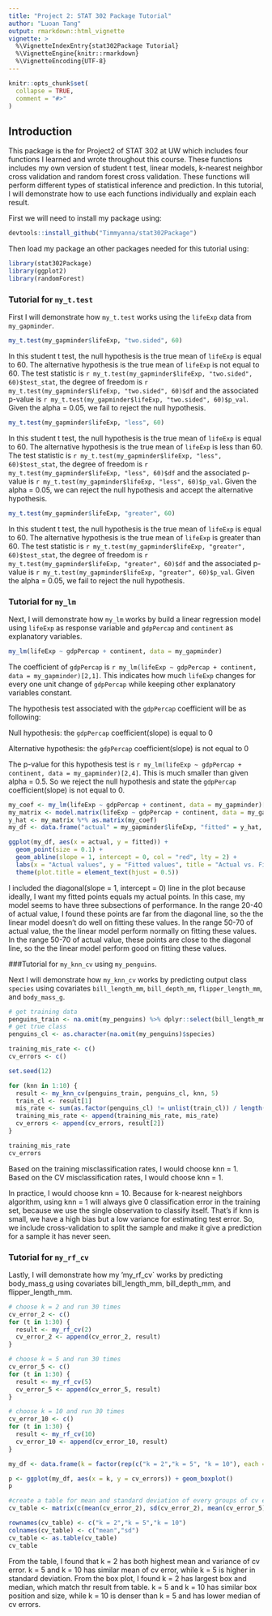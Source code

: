 ```yaml
---
title: "Project 2: STAT 302 Package Tutorial"
author: "Luoan Tang"
output: rmarkdown::html_vignette
vignette: >
  %\VignetteIndexEntry{stat302Package Tutorial}
  %\VignetteEngine{knitr::rmarkdown}
  %\VignetteEncoding{UTF-8}
---
```


```r
knitr::opts_chunk$set(
  collapse = TRUE,
  comment = "#>"
)
```

## Introduction

This package is the for Project2 of STAT 302 at UW which includes four functions I learned and wrote throughout this course. These functions includes my own version of student t test, linear models, k-nearest neighbor cross validation and random forest cross validation. These functions will perform different types of statistical inference and prediction. In this tutorial, I will demonstrate how to use each functions individually and explain each result.

First we will need to install my package using:
```r
devtools::install_github("Timmyanna/stat302Package")
```

Then load my package an other packages needed for this tutorial using:
```r
library(stat302Package)
library(ggplot2)
library(randomForest)
```

### Tutorial for `my_t.test`
First I will demonstrate how `my_t.test` works using the `lifeExp` data from `my_gapminder`.

```r
my_t.test(my_gapminder$lifeExp, "two.sided", 60)
```

In this student t test, the null hypothesis is the true mean of `lifeExp` is equal to 60. The alternative hypothesis is the true mean of `lifeExp` is not equal to 60. The test statistic is `r my_t.test(my_gapminder$lifeExp, "two.sided", 60)$test_stat`, the degree of freedom is `r my_t.test(my_gapminder$lifeExp, "two.sided", 60)$df` and the associated p-value is `r my_t.test(my_gapminder$lifeExp, "two.sided", 60)$p_val`. Given the alpha = 0.05, we fail to reject the null hypothesis. 

```r
my_t.test(my_gapminder$lifeExp, "less", 60)
```

In this student t test, the null hypothesis is the true mean of `lifeExp` is equal to 60. The alternative hypothesis is the true mean of `lifeExp` is less than 60. The test statistic is `r my_t.test(my_gapminder$lifeExp, "less", 60)$test_stat`, the degree of freedom is `r my_t.test(my_gapminder$lifeExp, "less", 60)$df` and the associated p-value is `r my_t.test(my_gapminder$lifeExp, "less", 60)$p_val`. Given the alpha = 0.05, we can reject the null hypothesis and accept the alternative hypothesis.

```r
my_t.test(my_gapminder$lifeExp, "greater", 60)
```

In this student t test, the null hypothesis is the true mean of `lifeExp` is equal to 60. The alternative hypothesis is the true mean of `lifeExp` is greater than 60. The test statistic is `r my_t.test(my_gapminder$lifeExp, "greater", 60)$test_stat`, the degree of freedom is `r my_t.test(my_gapminder$lifeExp, "greater", 60)$df` and the associated p-value is `r my_t.test(my_gapminder$lifeExp, "greater", 60)$p_val`. Given the alpha = 0.05, we fail to reject the null hypothesis. 

### Tutorial for `my_lm`
Next, I will demonstrate how `my_lm` works by build a linear regression model using `lifeExp` as response variable and `gdpPercap` and `continent` as explanatory variables.

```r
my_lm(lifeExp ~ gdpPercap + continent, data = my_gapminder)
```

The coefficient of `gdpPercap` is `r my_lm(lifeExp ~ gdpPercap + continent, data = my_gapminder)[2,1]`. This indicates how much `lifeExp` changes for every one unit change of `gdpPercap` while keeping other explanatory variables constant.

The hypothesis test associated with the `gdpPercap` coefficient will be as following:

Null hypothesis: the `gdpPercap` coefficient(slope) is equal to 0

Alternative hypothesis: the `gdpPercap` coefficient(slope) is not equal to 0

The p-value for this hypothesis test is `r my_lm(lifeExp ~ gdpPercap + continent, data = my_gapminder)[2,4]`. This is much smaller than given alpha = 0.5. So we reject the null hypothesis and state the `gdpPercap` coefficient(slope) is not equal to 0.

```r
my_coef <- my_lm(lifeExp ~ gdpPercap + continent, data = my_gapminder)[,"Estimate"]
my_matrix <- model.matrix(lifeExp ~ gdpPercap + continent, data = my_gapminder)
y_hat <- my_matrix %*% as.matrix(my_coef)
my_df <- data.frame("actual" = my_gapminder$lifeExp, "fitted" = y_hat, "continent" = my_gapminder$continent)

ggplot(my_df, aes(x = actual, y = fitted)) +
  geom_point(size = 0.1) +
  geom_abline(slope = 1, intercept = 0, col = "red", lty = 2) +
  labs(x = "Actual values", y = "Fitted values", title = "Actual vs. Fitted") +
  theme(plot.title = element_text(hjust = 0.5))
```

I included the diagonal(slope = 1, intercept = 0) line in the plot because ideally, I want my fitted points equals my actual points. In this case, my model seems to have three subsections of performance. In the range 20-40 of actual value, I found these points are far from the diagonal line, so the the linear model doesn't do well on fitting these values. In the range 50-70 of actual value, the the linear model perform normally on fitting these values. In the range 50-70 of actual value, these points are close to the diagonal line, so the the linear model perform good on fitting these values.

###Tutorial for `my_knn_cv` using `my_penguins`.\

Next I will demonstrate how `my_knn_cv` works by predicting output class `species` using covariates `bill_length_mm`, `bill_depth_mm`, `flipper_length_mm`, and `body_mass_g`.

```r
# get training data
penguins_train <- na.omit(my_penguins) %>% dplyr::select(bill_length_mm, bill_depth_mm, flipper_length_mm, body_mass_g)
# get true class
penguins_cl <- as.character(na.omit(my_penguins)$species)

training_mis_rate <- c()
cv_errors <- c()

set.seed(12)

for (knn in 1:10) {
  result <- my_knn_cv(penguins_train, penguins_cl, knn, 5)
  train_cl <- result[1]
  mis_rate <- sum(as.factor(penguins_cl) != unlist(train_cl)) / length(penguins_cl)
  training_mis_rate <- append(training_mis_rate, mis_rate)
  cv_errors <- append(cv_errors, result[2])
}

training_mis_rate
cv_errors
```

Based on the training misclassification rates, I would choose knn = 1.  
Based on the CV misclassification rates, I would choose knn = 1.

In practice, I would choose knn = 10. Because for k-nearest neighbors algorithm, using knn = 1 will always give 0 classification error in the training set, because we use the single observation to classify itself. That's if knn is small, we have a high bias but a low variance for estimating test error. So, we include cross-validation to split the sample and make it give a prediction for a sample it has never seen. 

### Tutorial for `my_rf_cv`

Lastly, I will demonstrate how my 'my_rf_cv` works by predicting body_mass_g using covariates bill_length_mm, bill_depth_mm, and flipper_length_mm.

```r
# choose k = 2 and run 30 times
cv_error_2 <- c()
for (t in 1:30) {
  result <- my_rf_cv(2)
  cv_error_2 <- append(cv_error_2, result)
}

# choose k = 5 and run 30 times
cv_error_5 <- c()
for (t in 1:30) {
  result <- my_rf_cv(5)
  cv_error_5 <- append(cv_error_5, result)
}

# choose k = 10 and run 30 times
cv_error_10 <- c()
for (t in 1:30) {
  result <- my_rf_cv(10)
  cv_error_10 <- append(cv_error_10, result)
}

my_df <- data.frame(k = factor(rep(c("k = 2","k = 5", "k = 10"), each = 30)), cv_errors = c(cv_error_2, cv_error_5, cv_error_10))

p <- ggplot(my_df, aes(x = k, y = cv_errors)) + geom_boxplot()
p

#create a table for mean and standard deviation of every groups of cv errors
cv_table <- matrix(c(mean(cv_error_2), sd(cv_error_2), mean(cv_error_5), sd(cv_error_5), mean(cv_error_10), sd(cv_error_10)), ncol=2, byrow=TRUE)

rownames(cv_table) <- c("k = 2","k = 5","k = 10")
colnames(cv_table) <- c("mean","sd")
cv_table <- as.table(cv_table)
cv_table
```

From the table, I found that k = 2 has both highest mean and variance of cv error. k = 5 and k = 10 has similar mean of cv error, while k = 5 is higher in standard deviation. 
From the box plot, I found k = 2 has largest box and median, which match thr result from table. k = 5 and k = 10 has similar box position and size, while k = 10 is denser than k = 5 and has lower median of cv errors.
















